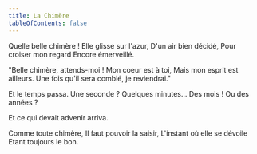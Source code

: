 ```yaml
---
title: La Chimère
tableOfContents: false
---
```




<CenteredBlurryImage alt="La Chimère - Image generated by ChatGPT" src={imgChimera} height={400}/>

<Composition>
Quelle belle chimère !
Elle glisse sur l'azur,
D'un air bien décidé,
Pour croiser mon regard
Encore émerveillé.

"Belle chimère, attends-moi !
Mon coeur est à toi,
Mais mon esprit est ailleurs.
Une fois qu'il sera comblé, je reviendrai."

Et le temps passa.
Une seconde ?
Quelques minutes...
Des mois !
Ou des années ?

Et ce qui devait advenir arriva.

Comme toute chimère,
Il faut pouvoir la saisir,
L'instant où elle se dévoile
Etant toujours le bon.
</Composition>

<ByNcDcCc title="La Chimère" year="2002" />